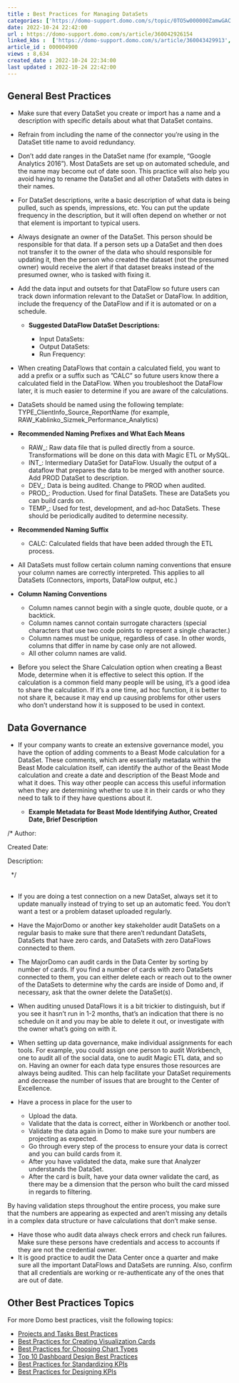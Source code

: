 ```yaml
---
title : Best Practices for Managing DataSets
categories: ['https://domo-support.domo.com/s/topic/0TO5w000000ZamwGAC']
date: 2022-10-24 22:42:00
url : https://domo-support.domo.com/s/article/360042926154
linked_kbs :  ['https://domo-support.domo.com/s/article/360043429913', 'https://domo-support.domo.com/s/article/360043439953', 'https://domo-support.domo.com/s/article/360042926154', 'https://domo-support.domo.com/s/article/360043429953', 'https://domo-support.domo.com/s/article/360043429933', 'https://domo-support.domo.com/s/article/360043440173', 'https://domo-support.domo.com/s/article/360043429693', 'https://domo-support.domo.com/s/article/360042935294', 'https://domo-support.domo.com/s/article/360043439993', 'https://domo-support.domo.com/s/article/360042925494', 'https://domo-support.domo.com/s/article/360042935334', 'https://domo-support.domo.com/s/article/360043430493', 'https://domo-support.domo.com/s/topic/0TO5w000000ZamwGAC', 'https://domo-support.domo.com/s/knowledge-base']
article_id : 000004900
views : 8,634
created_date : 2022-10-24 22:34:00
last updated : 2022-10-24 22:42:00
---
```




General Best Practices
----------------------



* Make sure that every DataSet you create or import has a name and a description with specific details about what that DataSet contains.
* Refrain from including the name of the connector you’re using in the DataSet title name to avoid redundancy.
* Don’t add date ranges in the DataSet name (for example, “Google Analytics 2016”). Most DataSets are set up on automated schedule, and the name may become out of date soon. This practice will also help you avoid having to rename the DataSet and all other DataSets with dates in their names.
* For DataSet descriptions, write a basic description of what data is being pulled, such as spends, impressions, etc. You can put the update frequency in the description, but it will often depend on whether or not that element is important to typical users.
* Always designate an owner of the DataSet. This person should be responsible for that data. If a person sets up a DataSet and then does not transfer it to the owner of the data who should responsible for updating it, then the person who created the dataset (not the presumed owner) would receive the alert if that dataset breaks instead of the presumed owner, who is tasked with fixing it.
* Add the data input and outsets for that DataFlow so future users can track down information relevant to the DataSet or DataFlow. In addition, include the frequency of the DataFlow and if it is automated or on a schedule.



	+ **Suggested DataFlow DataSet Descriptions:** 
	
	
	
		- Input DataSets:
		- Output DataSets:
		- Run Frequency:
* When creating DataFlows that contain a calculated field, you want to add a prefix or a suffix such as ”CALC” so future users know there a calculated field in the DataFlow. When you troubleshoot the DataFlow later, it is much easier to determine if you are aware of the calculations.
* DataSets should be named using the following template: TYPE\_ClientInfo\_Source\_ReportName (for example, RAW\_Kablinko\_Sizmek\_Performance\_Analytics)
* **Recommended Naming Prefixes and What Each Means**



	+ RAW\_: Raw data file that is pulled directly from a source. Transformations will be done on this data with Magic ETL or MySQL.
	+ INT\_: Intermediary DataSet for DataFlow.  Usually the output of a dataflow that prepares the data to be merged with another source. Add PROD DataSet to description.
	+ DEV\_: Data is being audited. Change to PROD when audited.
	+ PROD\_: Production. Used for final DataSets. These are DataSets you can build cards on.
	+ TEMP\_: Used for test, development, and ad-hoc DataSets. These should be periodically audited to determine necessity.
* **Recommended Naming Suffix**



	+ CALC: Calculated fields that have been added through the ETL process.
* All DataSets must follow certain column naming conventions that ensure your column names are correctly interpreted. This applies to all DataSets (Connectors, imports, DataFlow output, etc.)
* **Column Naming Conventions**

	+ Column names cannot begin with a single quote, double quote, or a backtick.
	+ Column names cannot contain surrogate characters (special characters that use two code points to represent a single character.)
	+ Column names must be unique, regardless of case. In other words, columns that differ in name by case only are not allowed.
	+ All other column names are valid.
* Before you select the Share Calculation option when creating a Beast Mode, determine when it is effective to select this option. If the calculation is a common field many people will be using, it’s a good idea to share the calculation. If it’s a one time, ad hoc function, it is better to not share it, because it may end up causing problems for other users who don’t understand how it is supposed to be used in context.


Data Governance
---------------



* If your company wants to create an extensive governance model, you have the option of adding comments to a Beast Mode calculation for a DataSet. These comments, which are essentially metadata within the Beast Mode calculation itself, can identify the author of the Beast Mode calculation and create a date and description of the Beast Mode and what it does. This way other people can access this useful information when they are determining whether to use it in their cards or who they need to talk to if they have questions about it.



	+ **Example Metadata for Beast Mode Identifying Author, Created Date, Brief Description**


/\* Author: 


Created Date:


Description:


  \*/  
 



* If you are doing a test connection on a new DataSet, always set it to update manually instead of trying to set up an automatic feed. You don’t want a test or a problem dataset uploaded regularly.
* Have the MajorDomo or another key stakeholder audit DataSets on a regular basis to make sure that there aren’t redundant DataSets, DataSets that have zero cards, and DataSets with zero DataFlows connected to them.
* The MajorDomo can audit cards in the Data Center by sorting by number of cards. If you find a number of cards with zero DataSets connected to them, you can either delete each or reach out to the owner of the DataSets to determine why the cards are inside of Domo and, if necessary, ask that the owner delete the DataSet(s).
* When auditing unused DataFlows it is a bit trickier to distinguish, but if you see it hasn’t run in 1-2 months, that’s an indication that there is no schedule on it and you may be able to delete it out, or investigate with the owner what’s going on with it.
* When setting up data governance, make individual assignments for each tools. For example, you could assign one person to audit Workbench, one to audit all of the social data, one to audit Magic ETL data, and so on. Having an owner for each data type ensures those resources are always being audited. This can help facilitate your DataSet requirements and decrease the number of issues that are brought to the Center of Excellence.
* Have a process in place for the user to 



	+ Upload the data.
	+ Validate that the data is correct, either in Workbench or another tool.
	+ Validate the data again in Domo to make sure your numbers are projecting as expected.
	+ Go through every step of the process to ensure your data is correct and you can build cards from it.
	+ After you have validated the data, make sure that Analyzer understands the DataSet.
	+ After the card is built, have your data owner validate the card, as there may be a dimension that the person who built the card missed in regards to filtering.


By having validation steps throughout the entire process, you make sure that the numbers are appearing as expected and aren’t missing any details in a complex data structure or have calculations that don’t make sense.



* Have those who audit data always check errors and check run failures. Make sure these persons have credentials and access to accounts if they are not the credential owner.
* It is good practice to audit the Data Center once a quarter and make sure all the important DataFlows and DataSets are running. Also, confirm that all credentials are working or re-authenticate any of the ones that are out of date.


Other Best Practices Topics
---------------------------


For more Domo best practices, visit the following topics:



* [Projects and Tasks Best Practices](..\projects_and_tasks_best_practices\index.qmd "Projects and Tasks Best Practices")
* [Best Practices for Creating Visualization Cards](..\best_practices_for_creating_visualization_cards\index.qmd "Best Practices for Creating KPI Cards")
* [Best Practices for Choosing Chart Types](..\best_practices_for_choosing_chart_types\index.qmd "Best Practices for Choosing Chart Types")
* [Top 10 Dashboard Design Best Practices](..\top_10_dashboard_design_best_practices\index.qmd "Top 10 Dashboard Design Best Practices")
* [Best Practices for Standardizing KPIs](..\best_practices_for_standardizing_visualization_cards\index.qmd "Best Practices for Standardizing KPIs")
* [Best Practices for Designing KPIs](/s/article/360042935334 "Best Practices for Designing KPIs")
